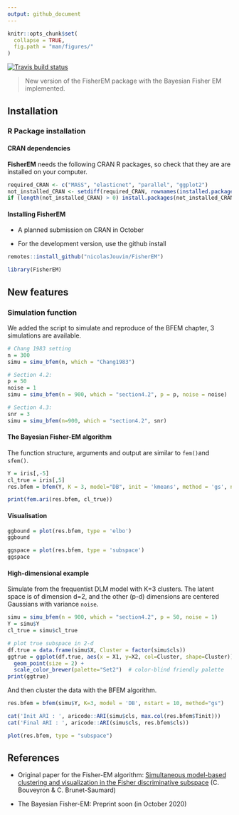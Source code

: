```yaml
---
output: github_document
---
```


```r
knitr::opts_chunk$set(
  collapse = TRUE,
  fig.path = "man/figures/"
)
```

<!-- badges: start -->
[![Travis build status](https://travis-ci.com/nicolasJouvin/FisherEM.svg?branch=master)](https://travis-ci.com/nicolasJouvin/FisherEM)
<!-- badges: end -->

> New version of the FisherEM package with the Bayesian Fisher EM implemented. 

<!-- Not math in github md files -->
<!-- ## The Bayesian Discriminative Latent Mixture model -->

<!-- \begin{align*} -->
<!--  \mu_k & \sim \mathcal{N}_d(0_d, \lambda I_d), \\ -->
<!--  x_i & \sim \sum_k \pi_k  \mathcal{N}_d(\mu_k, \Sigma_k), \\ -->
<!--  y_i \mid x_i, \epsilon_i & \sim \mathcal{N}_p(U x_i, U \Sigma_k U^\top). -->
<!-- \end{align*} -->

## Installation

### R Package installation

#### CRAN dependencies

**FisherEM** needs the following CRAN R packages, so check that they are are installed on your computer.

```r
required_CRAN <- c("MASS", "elasticnet", "parallel", "ggplot2")
not_installed_CRAN <- setdiff(required_CRAN, rownames(installed.packages()))
if (length(not_installed_CRAN) > 0) install.packages(not_installed_CRAN)
```


#### Installing FisherEM

- A planned submission on CRAN in October

<!-- # ```{r package CRAN, eval = FALSE} -->
<!-- # install.packages("FisherEM") -->
<!-- # ``` -->

- For the development version, use the github install

```r
remotes::install_github("nicolasJouvin/FisherEM")
```

```r
library(FisherEM)
```

<!-- - For a specific tagged release, use -->

<!-- ```{r package tag, eval = FALSE} -->
<!-- remotes::install_github("nicolasJouvin/FisherEM@tag_number") -->
<!-- ``` -->

## New features 

### Simulation function

We added the script to simulate and reproduce of the BFEM chapter, 3 simulations are available.
```r
# Chang 1983 setting
n = 300
simu = simu_bfem(n, which = "Chang1983")

# Section 4.2: 
p = 50
noise = 1
simu = simu_bfem(n = 900, which = "section4.2", p = p, noise = noise)

# Section 4.3: 
snr = 3
simu = simu_bfem(n=900, which = "section4.2", snr)
```


#### The Bayesian Fisher-EM algorithm

The function structure, arguments and output are similar to `fem()`and `sfem()`.

```r
Y = iris[,-5]
cl_true = iris[,5]
res.bfem = bfem(Y, K = 3, model="DB", init = 'kmeans', method = 'gs', nstart = 10)

print(fem.ari(res.bfem, cl_true))
```

#### Visualisation

```r
ggbound = plot(res.bfem, type = 'elbo')
ggbound
```
```r
ggspace = plot(res.bfem, type = 'subspace')
ggspace
```

#### High-dimensional example

Simulate from the frequentist DLM model with K=3 clusters. The latent space is of dimension d=2, and the other (p-d) dimensions are centered Gaussians with variance `noise`. 
<!-- \begin{align*} -->
<!-- 	\mu_k = 3 \; (0, k)^\top  & &  \Sigma_{k} = \begin{pmatrix} -->
<!-- 	1.5 & 0.75 \\ -->
<!-- 	0.75 & 0.45 -->
<!-- 	\end{pmatrix} & & \pi = (0.4, 0.3, 0.3)^\top. -->
<!-- \end{align*} -->


```r
simu = simu_bfem(n = 900, which = "section4.2", p = 50, noise = 1)
Y = simu$Y
cl_true = simu$cl_true

# plot true subspace in 2-d
df.true = data.frame(simu$X, Cluster = factor(simu$cls))
ggtrue = ggplot(df.true, aes(x = X1, y=X2, col=Cluster, shape=Cluster)) +
  geom_point(size = 2) +
  scale_color_brewer(palette="Set2")  # color-blind friendly palette
print(ggtrue)
```
And then cluster the data with the BFEM algorithm.
```r
res.bfem = bfem(simu$Y, K=3, model = 'DB', nstart = 10, method="gs")

cat('Init ARI : ', aricode::ARI(simu$cls, max.col(res.bfem$Tinit)))
cat('Final ARI : ', aricode::ARI(simu$cls, res.bfem$cls))

plot(res.bfem, type = "subspace")
```


## References

- Original paper for the Fisher-EM algorithm: [Simultaneous model-based clustering and visualization in the Fisher discriminative subspace](https://hal-paris1.archives-ouvertes.fr/hal-00492406v4/document) (C. Bouveyron & C. Brunet-Saumard)

- The Bayesian Fisher-EM: Preprint soon (in October 2020)
